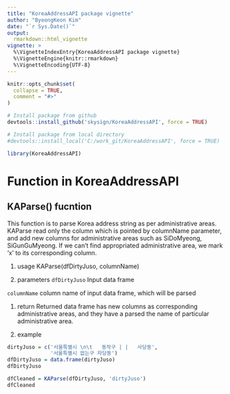 ```yaml
---
title: "KoreaAddressAPI package vignette"
author: "ByeongKeon Kim"
date: "`r Sys.Date()`"
output:
  rmarkdown::html_vignette
vignette: >
  %\VignetteIndexEntry{KoreaAddressAPI package vignette}
  %\VignetteEngine{knitr::rmarkdown}
  %\VignetteEncoding{UTF-8}
---
```


```r
knitr::opts_chunk$set(
  collapse = TRUE,
  comment = "#>"
)
```

```r
# Install package from github
devtools::install_github('skysign/KoreaAddressAPI', force = TRUE)

# Install package from local directory
#devtools::install_local('C:/work_git/KoreaAddressAPI', force = TRUE)
```

```r
library(KoreaAddressAPI)
```

# Function in KoreaAddressAPI

## KAParse() fucntion

This function is to parse Korea address string as per administrative areas. KAParse read only the column which is pointed by columnName parameter, and add new columns for administrative areas such as SiDoMyeong, SiGunGuMyeong. If we can't find appropriated administrative area, we mark 'x' to its corresponding column. 

#. usage
KAParse(dfDirtyJuso, columnName)


#. parameters
`dfDirtyJuso` Input data frame

`columnName` column name of input data frame, which will be parsed

#. return
Returned data frame has new columns as corresponding administrative areas, and they have a parsed the name of particular administrative area.

#. example
```r
dirtyJuso = c('서울특별시 \n\t   동작구 | |   사당동',
              '서울특별시 없는구 자당동')
dfDirtyJuso = data.frame(dirtyJuso)
dfDirtyJuso

dfCleaned = KAParse(dfDirtyJuso, 'dirtyJuso')
dfCleaned
```